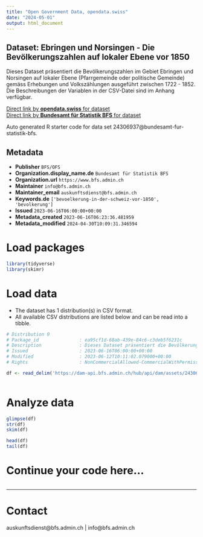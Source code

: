```yaml
---
title: "Open Government Data, opendata.swiss"
date: "2024-05-01"
output: html_document
---
```


## Dataset: Ebringen und Norsingen - Die Bevölkerungszahlen auf lokaler Ebene vor 1850

Dieses Dataset präsentiert die Bevölkerungszahlen im Gebiet Ebringen und Norsingen auf lokaler Ebene (Pfarrgemeinde oder politische Gemeinde) gemäss Erhebungen und Volkszählungen ausgeführt zwischen 1722 - 1852. Die Beschreibungen der Variablen in der CSV-Datei sind im Anhang verfügbar.

[Direct link by **opendata.swiss** for dataset](https://opendata.swiss/de/dataset/ebringen-und-norsingen-die-bevolkerungszahlen-auf-lokaler-ebene-vor-1850)<br>
[Direct link by **Bundesamt für Statistik BFS** for dataset](https://www.bfs.admin.ch/asset/de/ts-x-01-2223-NO)

Auto generated R starter code for data set 24306937@bundesamt-fur-statistik-bfs.

## Metadata

- **Publisher** `BFS/OFS`
- **Organization.display_name.de** `Bundesamt für Statistik BFS`
- **Organization.url** `https://www.bfs.admin.ch`
- **Maintainer** `info@bfs.admin.ch`
- **Maintainer_email** `auskunftsdienst@bfs.admin.ch`
- **Keywords.de** `['bevoelkerung-in-der-schweiz-vor-1850', 'bevolkerung']`
- **Issued** `2023-06-16T06:00:00+00:00`
- **Metadata_created** `2023-06-16T06:23:36.481959`
- **Metadata_modified** `2024-04-30T10:09:31.346594`


# Load packages

```r

library(tidyverse)
library(skimr)

```

# Load data

-   The dataset has 1 distribution(s) in CSV format.
-   All available CSV distributions are listed below and can be read into a tibble.

```r

# Distribution 0
# Package_id               : ea95cf1d-68ab-439e-84c6-c3deb5f6231c
# Description              : Dieses Dataset präsentiert die Bevölkerungszahlen im Gebiet Ebringen und Norsingen auf lokaler Ebene (Pfarrgemeinde oder politische Gemeinde) gemäss Erhebungen und Volkszählungen ausgeführt zwischen 1722 - 1852. Die Beschreibungen der Variablen in der CSV-Datei sind im Anhang verfügbar.
# Issued                   : 2023-06-16T06:00:00+00:00
# Modified                 : 2023-06-12T10:11:02.079000+00:00
# Rights                   : NonCommercialAllowed-CommercialWithPermission-ReferenceRequired

df <- read_delim('https://dam-api.bfs.admin.ch/hub/api/dam/assets/24306946/master')



```

# Analyze data

```r

glimpse(df)
str(df)
skim(df)

head(df)
tail(df)

```

# Continue your code here...

```r

```

------------------------------------------------------------------------

# Contact

auskunftsdienst@bfs.admin.ch | info@bfs.admin.ch
